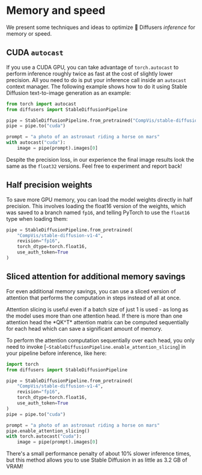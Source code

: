<!--Copyright 2022 The HuggingFace Team. All rights reserved.

Licensed under the Apache License, Version 2.0 (the "License"); you may not use this file except in compliance with
the License. You may obtain a copy of the License at

http://www.apache.org/licenses/LICENSE-2.0

Unless required by applicable law or agreed to in writing, software distributed under the License is distributed on
an "AS IS" BASIS, WITHOUT WARRANTIES OR CONDITIONS OF ANY KIND, either express or implied. See the License for the
specific language governing permissions and limitations under the License.
-->

# Memory and speed

We present some techniques and ideas to optimize 🤗 Diffusers _inference_ for memory or speed.

## CUDA `autocast`

If you use a CUDA GPU, you can take advantage of `torch.autocast` to perform inference roughly twice as fast at the cost of slightly lower precision. All you need to do is put your inference call inside an `autocast` context manager. The following example shows how to do it using Stable Diffusion text-to-image generation as an example:

```Python
from torch import autocast
from diffusers import StableDiffusionPipeline

pipe = StableDiffusionPipeline.from_pretrained("CompVis/stable-diffusion-v1-4", use_auth_token=True)
pipe = pipe.to("cuda")

prompt = "a photo of an astronaut riding a horse on mars"
with autocast("cuda"):
    image = pipe(prompt).images[0]  
```

Despite the precision loss, in our experience the final image results look the same as the `float32` versions. Feel free to experiment and report back!

## Half precision weights

To save more GPU memory, you can load the model weights directly in half precision. This involves loading the float16 version of the weights, which was saved to a branch named `fp16`, and telling PyTorch to use the `float16` type when loading them:

```Python
pipe = StableDiffusionPipeline.from_pretrained(
    "CompVis/stable-diffusion-v1-4",
    revision="fp16",
    torch_dtype=torch.float16,
    use_auth_token=True
)
```

## Sliced attention for additional memory savings

For even additional memory savings, you can use a sliced version of attention that performs the computation in steps instead of all at once. 

<Tip>
Attention slicing is useful even if a batch size of just 1 is used - as long as the model uses more than one attention head. If there is more than one attention head the *QK^T* attention matrix can be computed sequentially for each head which can save a significant amount of memory.
</Tip>

To perform the attention computation sequentially over each head, you only need to invoke [`~StableDiffusionPipeline.enable_attention_slicing`] in your pipeline before inference, like here:

```Python
import torch
from diffusers import StableDiffusionPipeline

pipe = StableDiffusionPipeline.from_pretrained(
    "CompVis/stable-diffusion-v1-4",
    revision="fp16",
    torch_dtype=torch.float16,
    use_auth_token=True
)
pipe = pipe.to("cuda")

prompt = "a photo of an astronaut riding a horse on mars"
pipe.enable_attention_slicing()
with torch.autocast("cuda"):
    image = pipe(prompt).images[0]  
```

There's a small performance penalty of about 10% slower inference times, but this method allows you to use Stable Diffusion in as little as 3.2 GB of VRAM! 
